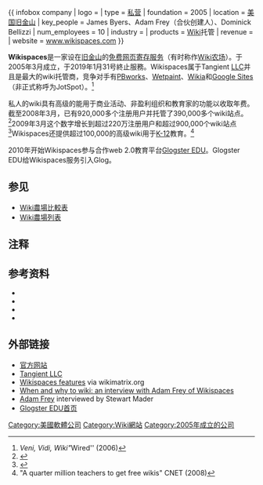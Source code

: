 {{ infobox company
| logo  = <!--[[File:Wikispaces-logo.png|File:Wikispaces-logo.png]]-->
| type  = [[私人公司|私营]]
| foundation    = 2005
| location      = [[美国|美国]][[旧金山|旧金山]]
| key_people    = James Byers、Adam Frey（合伙创建人）、Dominick Bellizzi
| num_employees = 10
| industry      = {{link-en|Dot-com|Dot-com company}}
| products      = [[Wiki|Wiki]]托管
| revenue       = 
| website      = [http://www.wikispaces.com/ www.wikispaces.com]
}}

'''Wikispaces'''是一家设在[[旧金山|旧金山]]的[[免费网页寄存服务|免费网页寄存服务]]（有时称作[[Wiki农场|Wiki农场]]）。于2005年3月成立，于2019年1月31号終止服務。Wikispaces属于Tangient [[有限公司|LLC]]并且是最大的wiki托管商，竞争对手有[[PBworks|PBworks]]、[[Wetpaint|Wetpaint]]、[[Wikia|Wikia]]和[[Google_Sites|Google Sites]]（非正式称呼为JotSpot）。<ref>''Veni, Vidi, Wiki" ''Wired'' (2006)</ref>

私人的wiki具有高级的能用于商业活动、非盈利组织和教育家的功能以收取年费。截至2008年3月，已有920,000多个注册用户并托管了390,000多个wiki站点。<ref>{{cite web |url=http://blog.wikispaces.com/2008/03/wikispaces-turns-three.html |title=Wikispaces Turns Three |date=March 1, 2008 |work=blog.wikispaces.com |access-date=2014-01-29 |archive-url=https://web.archive.org/web/20140203000723/http://blog.wikispaces.com/2008/03/wikispaces-turns-three.html |archive-date=2014-02-03 |dead-url=yes }}</ref>2009年3月这个数字增长到超过220万注册用户和超过900,000个wiki站点<ref>{{cite web |url=http://blog.wikispaces.com/2009/03/wikispaces-birthday-site-statistics.html |title=Wikispaces Birthday Week: Site Statistics |date=March 18, 2009 |work=blog.wikispaces.com |access-date=2014-01-29 |archive-url=https://web.archive.org/web/20140203000604/http://blog.wikispaces.com/2009/03/wikispaces-birthday-site-statistics.html |archive-date=2014-02-03 |dead-url=yes }}</ref>Wikispaces还提供超过100,000的高级wiki用于[[K-12|K-12]]教育。<ref>"A quarter million teachers to get free wikis" CNET (2008)</ref>

2010年开始Wikispaces参与合作web 2.0教育平台[[Glogster_EDU|Glogster EDU]]。Glogster EDU给Wikispaces服务引入Glog。

==参见==
*[[Wiki農場比較表|Wiki農場比較表]]
* [[Wiki農場列表|Wiki農場列表]]

==注释==
{{Reflist}}

==参考资料==
* {{cite news |url=http://news.cnet.com/8301-17939_109-10041911-2.html?part=rss&tag=feed&subj=Webware |title=A quarter million teachers to get free wikis |work=[[CNET|CNET]] |date=September 15, 2008 |last=Terdiman |first=Daniel }}
* {{cite news |url=http://www.npr.org/templates/story/story.php?storyId=16709807 |title=Illinois School Looks to Tech Tools to Teach |work=[[Morning_Edition|Morning Edition]] |publisher=[[NPR|NPR]] |date=November 29, 2007 |last=Abramson |first=Larry }}
* {{cite news |url=http://www.informationweek.com/news/internet/showArticle.jhtml?articleID=201805279&pgno=4&queryText=&isPrev= |work=[[Information_Week|Information Week]] |title= Everything You Need To Know To Get Started With Content Management Systems |last=Hagopian |first=Peter |date=September 10, 2007 }}
* {{cite web |url=http://webworkerdaily.com/2008/12/08/3-key-web-working-tools-for-students/ |work=webworkerdaily.com |title=3 Key Web Working Tools for Students |date=December 8, 2008 |last=Etherington |first=Darrell |deadurl=yes |archiveurl=https://archive.is/20130209024141/http://webworkerdaily.com/2008/12/08/3-key-web-working-tools-for-students/ |archivedate=2013年2月9日 |accessdate=2014年1月29日 }}

==外部链接==
* [http://www.wikispaces.com/ 官方网站]
* [https://web.archive.org/web/20140128105052/http://www.tangient.com/ Tangient LLC]
* [https://web.archive.org/web/20140201080946/http://www.wikimatrix.org/show/Wikispaces Wikispaces features] via wikimatrix.org
* [http://www.netsquared.org/blog/marshallkirkpatrick/when-and-why-wiki-interview-adam-frey-wikispaces When and why to wiki: an interview with Adam Frey of Wikispaces]
* [https://web.archive.org/web/20090207194447/http://www.ikiw.org/2006/06/20/a-conversation-with-adam-frey-co-founder-of-wikispaces/ Adam Frey] interviewed by Stewart Mader
* [http://edu.glogster.com Glogster EDU首页]

[[Category:美國軟體公司|Category:美國軟體公司]]<!--
[[Category:专有wiki软件|Category:专有wiki软件]]-->
[[Category:Wiki網站|Category:Wiki網站]]
[[Category:2005年成立的公司|Category:2005年成立的公司]]
